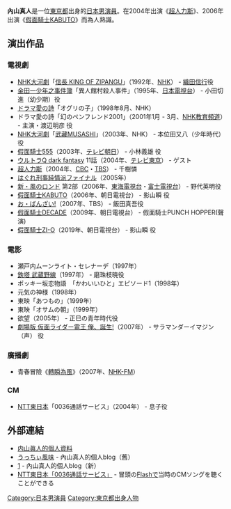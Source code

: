 {{BLP unsourced|time=2021-08-02T07:38:29+00:00}}
{{noteTA
|G1=JP Show}}
{{藝人
| 姓名     = 內山 真人
| 類型     = 男演員
| 圖片     = 
| 圖片尺寸 = 
| 圖片簡介 = 
| 原名     = 
| 外文名   = 
| 外文     = 
| 羅馬拼音 = Uchiyama Masato
| 英文名   = 
| 綽號     = 
| 其他藝名 = 
| 國籍     = 
| 出生日期 = {{birth date and age|1986|5|2}}
| 出生地點 = {{JPN}}[[東京都|東京都]][[江戶川區|江戶川區]]
| 逝世日期 = 
| 逝世地點 = 
| 職業     = [[演員|演員]]
| 語言     = 
| 教育程度 = 
| 宗教信仰 = 
| 配偶     = 
| 音樂類型 = 
| 演奏樂器 = 
| 出身地   = 
| 出道作   = 
| 出道日期 = 
| 代表作   = [[超人力斯|超人力斯]]<br>[[假面騎士KABUTO|假面騎士KABUTO]]
| 活躍年代 = 1992年－
| 唱片公司 = 
| 經紀公司 = [[C&T|C&T]]（{{lang|ja|オフィス高木}}）
| 網站     = 
| 相關團體 = 
| 獎項     = 
| IMDb    = 
}}
{{japanese|japanese=内山 眞人|kana=うちやま まさと|romaji=Uchiyama Masato}}

'''內山真人'''{{BD|1986年|5月2日|catIdx=Uchiyama Masato}}是一位[[東京都|東京都]]出身的[[日本|日本]][[男演員|男演員]]。在2004年出演《[[超人力斯|超人力斯]]》、2006年出演《[[假面騎士KABUTO|假面騎士KABUTO]]》而為人熟識。

== 演出作品 ==
=== 電視劇 ===
* [[NHK大河劇|NHK大河劇]]「[[信長_KING_OF_ZIPANGU|信長 KING OF ZIPANGU]]」（1992年、[[日本放送協会|NHK]]） - [[織田信行|織田信行]]役
* [[金田一少年之事件簿|金田一少年之事件簿]]「異人館村殺人事件」（1995年、[[日本電視台|日本電視台]]） - 小田切進（幼少期）役 
* [[ドラマ愛の詩|ドラマ愛の詩]]「オグリの子」（1998年8月、NHK）
* ドラマ愛の詩「幻のペンフレンド2001」（2001年1月 - 3月、[[NHK教育頻道|NHK教育頻道]]） - 主演・渡辺明彦 役
* [[NHK大河劇|NHK大河劇]]「[[武藏MUSASHI|武藏MUSASHI]]」（2003年、NHK） - 本位田又八（少年時代） 役
* [[假面騎士555|假面騎士555]]（2003年、[[テレビ朝日|テレビ朝日]]） - 小林義雄 役
* [[ウルトラQ_dark_fantasy|ウルトラQ dark fantasy]] 11話（2004年、[[テレビ東京|テレビ東京]]） - ゲスト
* [[超人力斯|超人力斯]]（2004年、[[中部日本放送|CBC]]・[[東京放送|TBS]]） - 千樹憐
* [[はぐれ刑事純情派|はぐれ刑事純情派ファイナル]]（2005年）
* [[新・風のロンド|新・風のロンド]] 第2部（2006年、[[東海電視台|東海電視台]]・[[富士電視台|富士電視台]]） - 野代英明役
* [[假面騎士KABUTO|假面騎士KABUTO]]（2006年、朝日電視台） - 影山瞬 役
* [[お・ばんざい!|お・ばんざい!]]（2007年、TBS） - 飯田真吾役
* [[假面騎士DECADE|假面騎士DECADE]]（2009年、朝日電視台） - 假面騎士PUNCH HOPPER(聲演)
* [[假面騎士ZI-O|假面騎士ZI-O]]（2019年、朝日電視台） - 影山瞬 役

=== 電影 ===
* 瀬戸内ムーンライト・セレナーデ（1997年）
* [[鉄塔_武蔵野線|鉄塔 武蔵野線]]（1997年） - 磨珠枝暁役
* ポッキー坂恋物語　「かわいいひと」エピソード1（1998年）
* 元気の神様（1998年）
* 東映「あつもの」（1999年）
* 東映「オサムの朝」（1999年）
* 欲望（2005年） - 正巳の青年時代役
* [[劇場版_仮面ライダー電王_俺、誕生!|劇場版 仮面ライダー電王 俺、誕生!]]（2007年） - サラマンダーイマジン（声） 役

=== 廣播劇 ===
* 青春冒險《[[轉瞬為風|轉瞬為風]]》（2007年、[[NHK-FM頻率|NHK-FM]]）

=== CM ===
* [[東日本電信電話|NTT東日本]]「0036通話サービス」（2004年） - 息子役

==外部連結==
* [https://web.archive.org/web/20080210043847/http://www.carotte-t.com/utiyamamasato.html 内山眞人的個人資料]
* [https://web.archive.org/web/20080203124639/http://blog.livedoor.jp/masato_uchiyama/ うっちぃ風味] - 內山真人的個人blog（舊）
* [http://ameblo.jp/masato-uchiyama/]{{Wayback|url=http://ameblo.jp/masato-uchiyama/ |date=20090119032022 }} - 內山真人的個人blog（新）
* [https://web.archive.org/web/20080109112325/http://www.ntt-east.co.jp/0036/ NTT東日本「0036通話サービス」] - 冒頭の[[Macromedia_Flash|Flash]]で当時のCMソングを聴くことができる

{{normdaten}}
{{DEFAULTSORT:Uchiyama Masato}}
[[Category:日本男演員|Category:日本男演員]]
[[Category:東京都出身人物|Category:東京都出身人物]]
